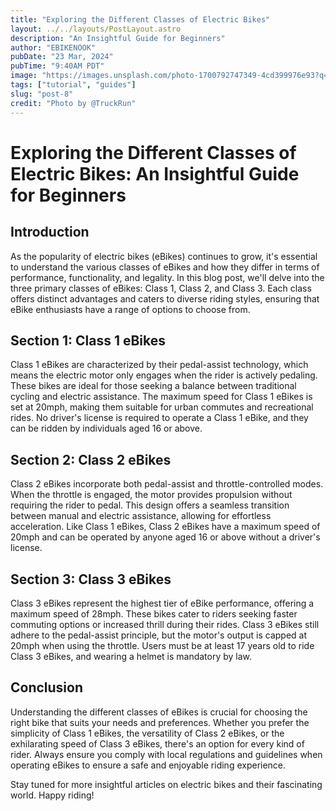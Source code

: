 ```yaml
---
title: "Exploring the Different Classes of Electric Bikes"
layout: ../../layouts/PostLayout.astro
description: "An Insightful Guide for Beginners"
author: "EBIKENOOK"
pubDate: "23 Mar, 2024"
pubTime: "9:40AM PDT"
image: "https://images.unsplash.com/photo-1700792747349-4cd399976e93?q=80&w=1674&auto=format&fit=crop&ixlib=rb-4.0.3&ixid=M3wxMjA3fDB8MHxwaG90by1wYWdlfHx8fGVufDB8fHx8fA%3D%3D"
tags: ["tutorial", "guides"]
slug: "post-8"
credit: "Photo by @TruckRun"
---
```


# Exploring the Different Classes of Electric Bikes: An Insightful Guide for Beginners

## Introduction

As the popularity of electric bikes (eBikes) continues to grow, it's essential to understand the various classes of eBikes and how they differ in terms of performance, functionality, and legality. In this blog post, we'll delve into the three primary classes of eBikes: Class 1, Class 2, and Class 3. Each class offers distinct advantages and caters to diverse riding styles, ensuring that eBike enthusiasts have a range of options to choose from.

## Section 1: Class 1 eBikes

Class 1 eBikes are characterized by their pedal-assist technology, which means the electric motor only engages when the rider is actively pedaling. These bikes are ideal for those seeking a balance between traditional cycling and electric assistance. The maximum speed for Class 1 eBikes is set at 20mph, making them suitable for urban commutes and recreational rides. No driver's license is required to operate a Class 1 eBike, and they can be ridden by individuals aged 16 or above.

## Section 2: Class 2 eBikes

Class 2 eBikes incorporate both pedal-assist and throttle-controlled modes. When the throttle is engaged, the motor provides propulsion without requiring the rider to pedal. This design offers a seamless transition between manual and electric assistance, allowing for effortless acceleration. Like Class 1 eBikes, Class 2 eBikes have a maximum speed of 20mph and can be operated by anyone aged 16 or above without a driver's license.

## Section 3: Class 3 eBikes

Class 3 eBikes represent the highest tier of eBike performance, offering a maximum speed of 28mph. These bikes cater to riders seeking faster commuting options or increased thrill during their rides. Class 3 eBikes still adhere to the pedal-assist principle, but the motor's output is capped at 20mph when using the throttle. Users must be at least 17 years old to ride Class 3 eBikes, and wearing a helmet is mandatory by law.

## Conclusion

Understanding the different classes of eBikes is crucial for choosing the right bike that suits your needs and preferences. Whether you prefer the simplicity of Class 1 eBikes, the versatility of Class 2 eBikes, or the exhilarating speed of Class 3 eBikes, there's an option for every kind of rider. Always ensure you comply with local regulations and guidelines when operating eBikes to ensure a safe and enjoyable riding experience.

Stay tuned for more insightful articles on electric bikes and their fascinating world. Happy riding!
